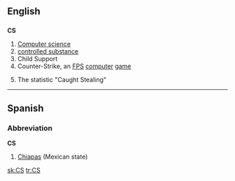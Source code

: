 ==English==

==={{initialism}}===
'''CS'''

# [[Computer science]]
# [[controlled substance]]
# Child Support
# Counter-Strike, an [[FPS]] [[computer]] [[game]]
# {{baseball}} The statistic "Caught Stealing"

----

==Spanish==

===Abbreviation===
'''CS'''

# [[Chiapas]] (Mexican state)

[[sk:CS]]
[[tr:CS]]